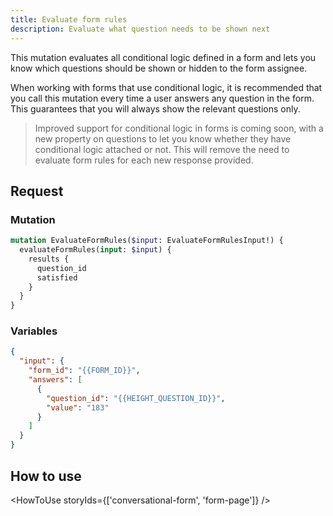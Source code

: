 ```yaml
---
title: Evaluate form rules
description: Evaluate what question needs to be shown next
---
```


This mutation evaluates all conditional logic defined in a form and lets you know which questions should be shown or hidden to the form assignee.

When working with forms that use conditional logic, it is recommended that you call this mutation every time a user answers any question in the form. This guarantees that you will always show the relevant questions only.

> Improved support for conditional logic in forms is coming soon, with a new property on questions to let you know whether they have conditional logic attached or not. This will remove the need to evaluate form rules for each new response provided.

## Request

### Mutation

```graphql
mutation EvaluateFormRules($input: EvaluateFormRulesInput!) {
  evaluateFormRules(input: $input) {
    results {
      question_id
      satisfied
    }
  }
}
```

### Variables

```json
{
  "input": {
    "form_id": "{{FORM_ID}}",
    "answers": [
      {
        "question_id": "{{HEIGHT_QUESTION_ID}}",
        "value": "183"
      }
    ]
  }
}
```

## How to use

<HowToUse storyIds={['conversational-form', 'form-page']} />
